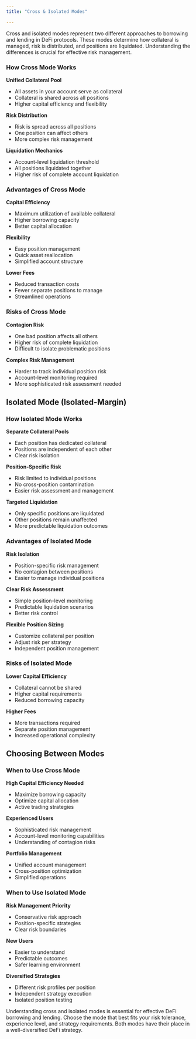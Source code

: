 ```yaml
---
title: "Cross & Isolated Modes"

---
```


Cross and isolated modes represent two different approaches to borrowing and lending in DeFi protocols. These modes determine how collateral is managed, risk is distributed, and positions are liquidated. Understanding the differences is crucial for effective risk management.

<div style={{borderBottom: "1px solid rgba(229, 231, 235, 0.3)", marginBottom: "2rem"}}></div>


### How Cross Mode Works

**Unified Collateral Pool**
- All assets in your account serve as collateral
- Collateral is shared across all positions
- Higher capital efficiency and flexibility

**Risk Distribution**
- Risk is spread across all positions
- One position can affect others
- More complex risk management

**Liquidation Mechanics**
- Account-level liquidation threshold
- All positions liquidated together
- Higher risk of complete account liquidation

### Advantages of Cross Mode

**Capital Efficiency**
- Maximum utilization of available collateral
- Higher borrowing capacity
- Better capital allocation

**Flexibility**
- Easy position management
- Quick asset reallocation
- Simplified account structure

**Lower Fees**
- Reduced transaction costs
- Fewer separate positions to manage
- Streamlined operations

### Risks of Cross Mode

**Contagion Risk**
- One bad position affects all others
- Higher risk of complete liquidation
- Difficult to isolate problematic positions

**Complex Risk Management**
- Harder to track individual position risk
- Account-level monitoring required
- More sophisticated risk assessment needed

## Isolated Mode (Isolated-Margin)

### How Isolated Mode Works

**Separate Collateral Pools**
- Each position has dedicated collateral
- Positions are independent of each other
- Clear risk isolation

**Position-Specific Risk**
- Risk limited to individual positions
- No cross-position contamination
- Easier risk assessment and management

**Targeted Liquidation**
- Only specific positions are liquidated
- Other positions remain unaffected
- More predictable liquidation outcomes

### Advantages of Isolated Mode

**Risk Isolation**
- Position-specific risk management
- No contagion between positions
- Easier to manage individual positions

**Clear Risk Assessment**
- Simple position-level monitoring
- Predictable liquidation scenarios
- Better risk control

**Flexible Position Sizing**
- Customize collateral per position
- Adjust risk per strategy
- Independent position management

### Risks of Isolated Mode

**Lower Capital Efficiency**
- Collateral cannot be shared
- Higher capital requirements
- Reduced borrowing capacity

**Higher Fees**
- More transactions required
- Separate position management
- Increased operational complexity

## Choosing Between Modes

### When to Use Cross Mode

**High Capital Efficiency Needed**
- Maximize borrowing capacity
- Optimize capital allocation
- Active trading strategies

**Experienced Users**
- Sophisticated risk management
- Account-level monitoring capabilities
- Understanding of contagion risks

**Portfolio Management**
- Unified account management
- Cross-position optimization
- Simplified operations

### When to Use Isolated Mode

**Risk Management Priority**
- Conservative risk approach
- Position-specific strategies
- Clear risk boundaries

**New Users**
- Easier to understand
- Predictable outcomes
- Safer learning environment

**Diversified Strategies**
- Different risk profiles per position
- Independent strategy execution
- Isolated position testing

Understanding cross and isolated modes is essential for effective DeFi borrowing and lending. Choose the mode that best fits your risk tolerance, experience level, and strategy requirements. Both modes have their place in a well-diversified DeFi strategy. 